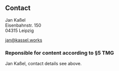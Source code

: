 ## Contact

Jan Kaßel<br />
Eisenbahnstr. 150<br />
04315 Leipzig

jan@kassel.works

### Reponsible for content according to §5 TMG

Jan Kaßel, contact details see above.
